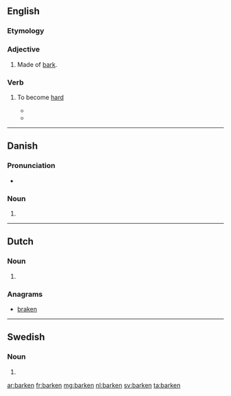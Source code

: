 ==English==

===Etymology===
{{suffix|bark|en}}

===Adjective===
{{en-adj|-}}

# {{poetic}} Made of [[bark]].
#: {{rfquotek|Whittier}}

===Verb===
{{en-verb}}

# {{obsolete}} To become [[hard]]
#*{{quote-book|year=1828|author=David Macbeth Moir|title=The Life of Mansie Wauch|chapter=|edition=|url=http://www.gutenberg.org/etext/20767
|passage=The poor patient knew at once his master's tongue, and lifting up one of his eyes, the other being stiff and '''barkened''' down said in a melancholy voice, "Ah, master, do you think I'll get better?" }}
#*{{quote-book|year=1818|author=Sir Walter Scott|title=The Heart of Mid-Lothian, Vol. 1., Illustrated|chapter=|edition=|url=http://www.gutenberg.org/etext/6942
|passage="And it wad far better become ye, Mr. Saddletree," continued his helpmate, "since ye say ye hae skeel o' the law, to try if ye can do onything for Effie Deans, puir thing, that's lying up in the tolbooth yonder, cauld, and hungry, and comfortless--A servant lass of ours, Mr. Butler, and as innocent a lass, to my thinking, and as usefu' in the shop--When Mr. Saddletree gangs out,--and ye're aware he's seldom at hame when there's ony o' the plea-houses open,--poor Effie used to help me to tumble the bundles o' '''barkened''' leather up and down, and range out the gudes, and suit a' body's humours--And troth, she could aye please the customers wi' her answers, for she was aye civil, and a bonnier lass wasna in Auld Reekie. }}

{{R:Century 1911}}
{{Webster 1913}}

----

==Danish==

===Pronunciation===
* {{IPA|/barkən/|[ˈb̥ɑːɡ̊n̩]|lang=da}}

===Noun===
{{head|da|noun form|g=c}}

# {{form of|singular definite|bark|lang=da}}

----

==Dutch==

===Noun===
{{head|nl}}

# {{nl-noun-form|pl=1|bark}}

===Anagrams===
* [[braken#Dutch|braken]]

----

==Swedish==

===Noun===
{{head|sv|noun form}}

# {{sv-noun-form-def|bark}}

[[ar:barken]]
[[fr:barken]]
[[mg:barken]]
[[nl:barken]]
[[sv:barken]]
[[ta:barken]]